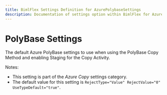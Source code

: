 ```yaml
---
title: BimlFlex Settings Definition for AzurePolybaseSettings
description: Documentation of settings option within BimlFlex for AzurePolybaseSettings
---
```

<head>
  <meta name="varigenceProduct" content="BimlFlex"></meta>
  <meta name="varigenceArticleType" content="Reference"></meta>
</head>

# PolyBase Settings

The default Azure PolyBase settings to use when using the PolyBase Copy Method and enabling Staging for the Copy Activity.

Notes:

* This setting is part of the *Azure Copy* settings category.
* The default value for this setting is `RejectType="Value" RejectValue="0" UseTypeDefault="true"`.
